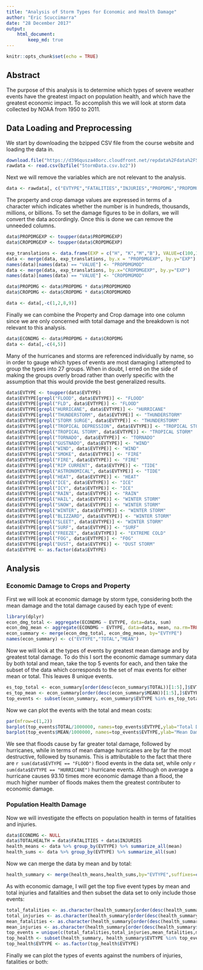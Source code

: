 ```yaml
---
title: "Analysis of Storm Types for Economic and Health Damage"
author: "Eric Scuccimarra"
date: "28 December 2017"
output: 
    html_document:
        keep_md: true
---
```


```r
knitr::opts_chunk$set(echo = TRUE)
```

## Abstract

The purpose of this analysis is to determine which types of severe weather events have the greatest impact on population health, and which have the greatest economic impact. To accomplish this we will look at storm data collected by NOAA from 1950 to 2011.

## Data Loading and Preprocessing

We start by downloading the bzipped CSV file from the course website and loading the data in.

```r
download.file("https://d396qusza40orc.cloudfront.net/repdata%2Fdata%2FStormData.csv.bz2", "StormData.csv.bz2")
rawdata <- read.csv(bzfile("StormData.csv.bz2")) 
```

Next we will remove the variables which are not relevant to the analysis.

```r
data <- rawdata[, c("EVTYPE","FATALITIES","INJURIES","PROPDMG","PROPDMGEXP","CROPDMG","CROPDMGEXP")]
```

The property and crop damage values are expressed in terms of a character which indicates whether the number is in hundreds, thousands, millions, or billions. To set the damage figures to be in dollars, we will convert the data accordingly. Once this is done we can remove the unneeded columns.

```r
data$PROPDMGEXP <- toupper(data$PROPDMGEXP)
data$CROPDMGEXP <- toupper(data$CROPDMGEXP)

exp_translations <- data.frame(EXP = c("H", "K","M","B"), VALUE=c(100,1000,1000000,1000000000))
data <- merge(data, exp_translations, by.x = "PROPDMGEXP", by.y="EXP")
names(data)[names(data) == "VALUE"] <- "PROPDMGMOD"
data <- merge(data, exp_translations, by.x="CROPDMGEXP", by.y="EXP")
names(data)[names(data) == "VALUE"] <- "CROPDMGMOD"

data$PROPDMG <- data$PROPDMG * data$PROPDMGMOD
data$CROPDMG <- data$CROPDMG * data$CROPDMGMOD

data <- data[,-c(1,2,8,9)]
```

Finally we can combine the Property and Crop damage into one column since we are only concerned with total damage and the breakdown is not relevant to this analysis.

```r
data$ECONDMG <- data$PROPDMG + data$CROPDMG
data <- data[,-c(4,5)]
```

Many of the hurricanes and storms are referenced individually by name, so in order to gauge which types of events are most damaging I attempted to group the types into 27 groups. When in doubt, I erred on the side of making the groups overly broad rather than overly specific with the assumption that this would provide the best generalized results.

```r
data$EVTYPE <- toupper(data$EVTYPE)
data$EVTYPE[grepl("FLOOD", data$EVTYPE)] <- "FLOOD"
data$EVTYPE[grepl("FLD", data$EVTYPE)] <- "FLOOD"
data$EVTYPE[grepl("HURRICANE", data$EVTYPE)] <- "HURRICANE"
data$EVTYPE[grepl("THUNDERSTORM", data$EVTYPE)] <- "THUNDERSTORM"
data$EVTYPE[grepl("STORM SURGE", data$EVTYPE)] <- "THUNDERSTORM"
data$EVTYPE[grepl("TROPICAL DEPRESSION", data$EVTYPE)] <- "TROPICAL STORM"
data$EVTYPE[grepl("TROPICAL STORM", data$EVTYPE)] <- "TROPICAL STORM"
data$EVTYPE[grepl("TORNADO", data$EVTYPE)] <- "TORNADO"
data$EVTYPE[grepl("GUSTNADO", data$EVTYPE)] <- "WIND"
data$EVTYPE[grepl("WIND", data$EVTYPE)] <- "WIND"
data$EVTYPE[grepl("SMOKE", data$EVTYPE)] <- "FIRE"
data$EVTYPE[grepl("FIRE", data$EVTYPE)] <- "FIRE"
data$EVTYPE[grepl("RIP CURRENT", data$EVTYPE)] <- "TIDE"
data$EVTYPE[grepl("ASTRONOMICAL", data$EVTYPE)] <- "TIDE"
data$EVTYPE[grepl("HEAT", data$EVTYPE)] <- "HEAT"
data$EVTYPE[grepl("ICE", data$EVTYPE)] <- "ICE"
data$EVTYPE[grepl("ICY", data$EVTYPE)] <- "ICE"
data$EVTYPE[grepl("RAIN", data$EVTYPE)] <- "RAIN"
data$EVTYPE[grepl("HAIL", data$EVTYPE)] <- "WINTER STORM"
data$EVTYPE[grepl("SNOW", data$EVTYPE)] <- "WINTER STORM"
data$EVTYPE[grepl("WINTER", data$EVTYPE)] <- "WINTER STORM"
data$EVTYPE[grepl("BLIZZARD", data$EVTYPE)] <- "WINTER STORM"
data$EVTYPE[grepl("SLEET", data$EVTYPE)] <- "WINTER STORM"
data$EVTYPE[grepl("SURF", data$EVTYPE)] <- "SURF"
data$EVTYPE[grepl("FREEZE", data$EVTYPE)] <- "EXTREME COLD"
data$EVTYPE[grepl("FOG", data$EVTYPE)] <- "FOG"
data$EVTYPE[grepl("DUST", data$EVTYPE)] <- "DUST STORM"
data$EVTYPE <- as.factor(data$EVTYPE)
```

## Analysis

### Economic Damage to Crops and Property

First we will look at economic damage by storm type, considering both the mean damage and the total damage caused by each type of event:

```r
library(dplyr)
econ_dmg_total <- aggregate(ECONDMG ~ EVTYPE, data=data, sum)
econ_dmg_mean <- aggregate(ECONDMG ~ EVTYPE, data=data, mean, na.rm=TRUE)
econ_summary <- merge(econ_dmg_total, econ_dmg_mean, by="EVTYPE")
names(econ_summary) <- c("EVTYPE","TOTAL","MEAN")
```

Now we will look at the types of events by greatest mean damage and by greatest total damage. To do this I sort the economic damage summary data by both total and mean, take the top 5 events for each, and then take the subset of the data which corresponds to the set of max events for either mean or total. This leaves 8 unique events.

```r
es_top_total <- econ_summary[order(desc(econ_summary$TOTAL))[1:5],]$EVTYPE
es_top_mean <- econ_summary[order(desc(econ_summary$MEAN))[1:5],]$EVTYPE
top_events <- subset(econ_summary, econ_summary$EVTYPE %in% es_top_total | econ_summary$EVTYPE %in% es_top_mean)
```

Now we can plot the events with the total and mean costs:
```r
par(mfrow=c(1,2))
barplot(top_events$TOTAL/1000000, names=top_events$EVTYPE,ylab="Total Damage (in millions)",col=top_events$EVTYPE,legend.text=top_events$EVTYPE)
barplot(top_events$MEAN/1000000, names=top_events$EVTYPE,ylab="Mean Damage (in millions)",col=top_events$EVTYPE)
```

We see that floods cause by far greater total damage, followed by hurricanes, while in terms of mean damage hurricanes are by far the most destructive, followed by tsunamis. This is attributable to the fact that there are `r sum(data$EVTYPE == "FLOOD")` flood events in the data set, while only `r sum(data$EVTYPE == "HURRICANE")` hurricane events. Although on average a hurricane causes 93.10 times more economic damage than a flood, the much higher number of floods makes them the greatest contributer to economic damage.

### Population Health Damage

Now we will investigate the effects on population health in terms of fatalities and injuries.

```r
data$ECONDMG <- NULL
data$TOTALHEALTH = data$FATALITIES + data$INJURIES
health_means <- data %>% group_by(EVTYPE) %>% summarize_all(mean)
health_sums <- data %>% group_by(EVTYPE) %>% summarize_all(sum)
```

Now we can merge the data by mean and by total:
```r
health_summary <- merge(health_means,health_sums,by="EVTYPE",suffixes=c(".MEAN",".TOTAL"))
```

As with economic damage, I will get the top five event types by mean and total injuries and fatalities and then subset the data set to only include those events:
```r
total_fatalities <- as.character(health_summary[order(desc(health_summary$FATALITIES.TOTAL))[1:5],]$EVTYPE)
total_injuries <- as.character(health_summary[order(desc(health_summary$INJURIES.TOTAL))[1:5],]$EVTYPE)
mean_fatalities <- as.character(health_summary[order(desc(health_summary$FATALITIES.MEAN))[1:5],]$EVTYPE)
mean_injuries <- as.character(health_summary[order(desc(health_summary$INJURIES.MEAN))[1:5],]$EVTYPE)
top_events = unique(c(total_fatalities,total_injuries,mean_fatalities,mean_injuries))
top_health <- subset(health_summary, health_summary$EVTYPE %in% top_events)
top_health$EVTYPE <- as.factor(top_health$EVTYPE)
```

Finally we can plot the types of events against the numbers of injuries, fatalities or both:
```r

```

[1]: https://d396qusza40orc.cloudfront.net/repdata%2Fpeer2_doc%2Fpd01016005curr.pdf "Data Description"